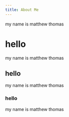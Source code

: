 ```yaml
---
title: About Me
---
```


my name is matthew thomas

# hello

my name is matthew thomas

## hello

my name is matthew thomas

### hello

my name is matthew thomas
